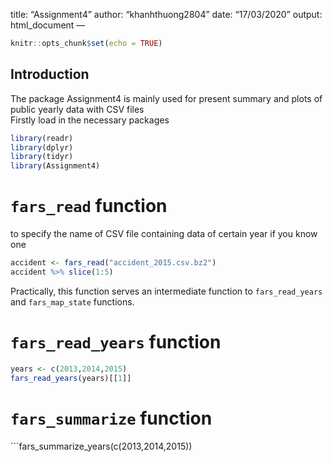 title: "Assignment4"
author: "khanhthuong2804"
date: "17/03/2020"
output: html_document
---

```r
knitr::opts_chunk$set(echo = TRUE)
```

## Introduction
The package Assignment4 is mainly used for present summary and plots of public yearly data with CSV files  
Firstly load in the necessary packages 
```r
library(readr)
library(dplyr)
library(tidyr)
library(Assignment4)
```


# `fars_read` function
to specify the name of CSV file containing data of certain year if you know one
```r
accident <- fars_read("accident_2015.csv.bz2")
accident %>% slice(1:5)
```
Practically, this function serves an intermediate function to `fars_read_years` and `fars_map_state` functions.

#  `fars_read_years` function
```r
years <- c(2013,2014,2015)
fars_read_years(years)[[1]]
```

# `fars_summarize` function 
```fars_summarize_years(c(2013,2014,2015))
